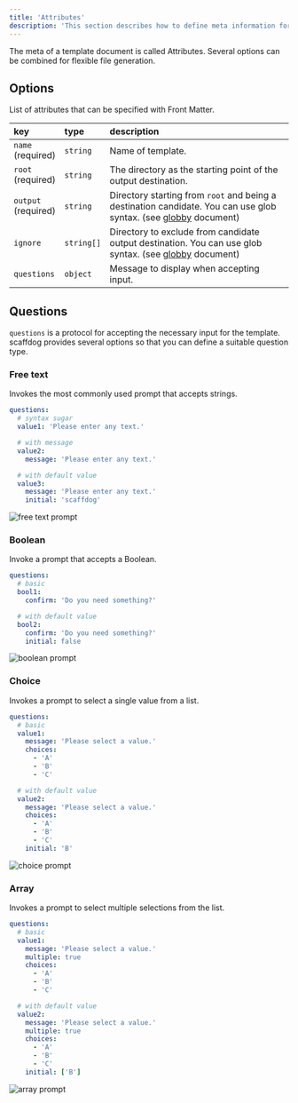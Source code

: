 ```yaml
---
title: 'Attributes'
description: 'This section describes how to define meta information for template documents.'
---
```


The meta of a template document is called Attributes. Several options can be combined for flexible file generation.

## Options

List of attributes that can be specified with Front Matter.

| key                      | type       | description                                                                                                                       |
| :----------------------- | :--------- | :-------------------------------------------------------------------------------------------------------------------------------- |
| `name`<br />(required)   | `string`   | Name of template.                                                                                                                 |
| `root`<br />(required)   | `string`   | The directory as the starting point of the output destination.                                                                    |
| `output`<br />(required) | `string`   | Directory starting from `root` and being a destination candidate. You can use glob syntax. (see [globby][glob-patterns] document) |
| `ignore`                 | `string[]` | Directory to exclude from candidate output destination. You can use glob syntax. (see [globby][glob-patterns] document)           |
| `questions`              | `object`   | Message to display when accepting input.                                                                                          |

[glob-patterns]: https://github.com/sindresorhus/globby#globbing-patterns

## Questions

`questions` is a protocol for accepting the necessary input for the template. scaffdog provides several options so that you can define a suitable question type.

### Free text

Invokes the most commonly used prompt that accepts strings.

```yaml
questions:
  # syntax sugar
  value1: 'Please enter any text.'

  # with message
  value2:
    message: 'Please enter any text.'

  # with default value
  value3:
    message: 'Please enter any text.'
    initial: 'scaffdog'
```

<Image src="/docs/templates/attributes/free-text.png" alt="free text prompt" />

### Boolean

Invoke a prompt that accepts a Boolean.

```yaml
questions:
  # basic
  bool1:
    confirm: 'Do you need something?'

  # with default value
  bool2:
    confirm: 'Do you need something?'
    initial: false
```

<Image src="/docs/templates/attributes/boolean.png" alt="boolean prompt" />

### Choice

Invokes a prompt to select a single value from a list.

```yaml
questions:
  # basic
  value1:
    message: 'Please select a value.'
    choices:
      - 'A'
      - 'B'
      - 'C'

  # with default value
  value2:
    message: 'Please select a value.'
    choices:
      - 'A'
      - 'B'
      - 'C'
    initial: 'B'
```

<Image src="/docs/templates/attributes/choice.png" alt="choice prompt" />

### Array

Invokes a prompt to select multiple selections from the list.

```yaml
questions:
  # basic
  value1:
    message: 'Please select a value.'
    multiple: true
    choices:
      - 'A'
      - 'B'
      - 'C'

  # with default value
  value2:
    message: 'Please select a value.'
    multiple: true
    choices:
      - 'A'
      - 'B'
      - 'C'
    initial: ['B']
```

<Image src="/docs/templates/attributes/array.png" alt="array prompt" />
